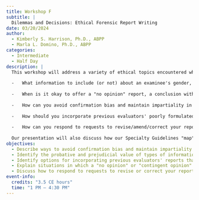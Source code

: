 ```yaml
---
title: Workshop F
subtitle: |
  Dilemmas and Decisions: Ethical Forensic Report Writing
date: 03/20/2024
author:
  - Kimberly S. Harrison, Ph.D., ABPP
  - Marla L. Domino, Ph.D., ABPP
categories: 
  - Intermediate
  - Half Day
description: |
  This workshop will address a variety of ethical topics encountered when writing forensic reports. Although there are numerous books, articles, and workshops guiding the mechanics of forensic reporting, to these presenters' knowledge, there are no educational offerings that specifically address common ethical dilemmas forensic psychologists face when writing their reports, such as:
    
  -   What information to include (or not) about an examinee's gender, sexual orientation, race, ethnicity, or appearance?
  
  -   When is it okay to offer a "no opinion" report, a conclusion without interviewing the examinee, "contingent" (if/then) opinions, or ultimate opinions?
  
  -   How can you avoid confirmation bias and maintain impartiality in your reports? When should you label an examinee as "malingering," if ever?
  
  -   How should you incorporate previous evaluators' poorly formulated or factually inaccurate reports?
  
  -   How can you respond to requests to revise/amend/correct your reports?
  
  Our presentation will also discuss how our Specialty Guidelines "map" onto forensic report writing, addressing elements of the Guidelines such as Responsibilities, Competence, diligence, Relationships, and Conflicts. De-identified case examples and reports will be used to facilitate discussion of the issues.
objectives:
  - Describe ways to avoid confirmation bias and maintain impartiality in forensic report writing.
  - Identify the probative and prejudicial value of types of information commonly included in reports and how to weigh such information.
  - Identify options for incorporating previous evaluators' reports that may be poorly formulated or inaccurate.
  - Explain situations in which a "no opinion" or "contingent opinion" conclusion might be appropriate.
  - Discuss how to respond to requests to revise or correct your report.
event-info:
  credits: "3.5 CE hours"
  time: "1 PM – 4:30 PM"
---
```

